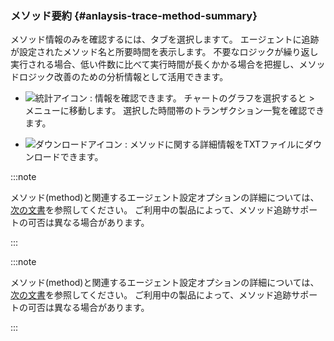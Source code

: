 ### メソッド要約 {#anlaysis-trace-method-summary}

<ImgLang img="analysis-tx-method-summary.png" desc="メソッド要約" />

メソッド情報のみを確認するには、<Cmdname sid="TTL06130" className="uitext" />タブを選択しますて。 エージェントに追跡が設定されたメソッド名と所要時間を表示します。 不要なロジックが繰り返し実行される場合、低い件数に比べて実行時間が長くかかる場合を把握し、メソッドロジック改善のための分析情報として活用できます。

- ![統計アイコン](/img/ic-static.svg) : <Cmdname sid="transaction_statistics" className="uitext" />情報を確認できます。 チャートのグラフを選択すると<Cmdname sid="side_analysis" className="uitext" /> &gt; <Cmdname sid="side_txSearch" className="uitext" />メニューに移動します。 選択した時間帯のトランザクション一覧を確認できます。

- ![ダウンロードアイコン](/img/ico-download.svg) <Cmdname sid="TTL06398" className="uitext" />: メソッドに関する詳細情報をTXTファイルにダウンロードできます。

<Xclude product='kubernetes'>

:::note

メソッド(method)と関連するエージェント設定オプションの詳細については、[次の文書](agent-transaction)を参照してください。 ご利用中の製品によって、メソッド追跡サポートの可否は異なる場合があります。

:::

</Xclude>

<InDoc product='kubernetes'>

:::note

メソッド(method)と関連するエージェント設定オプションの詳細については、[次の文書](../java/agent-transaction)を参照してください。 ご利用中の製品によって、メソッド追跡サポートの可否は異なる場合があります。

:::

</InDoc>
